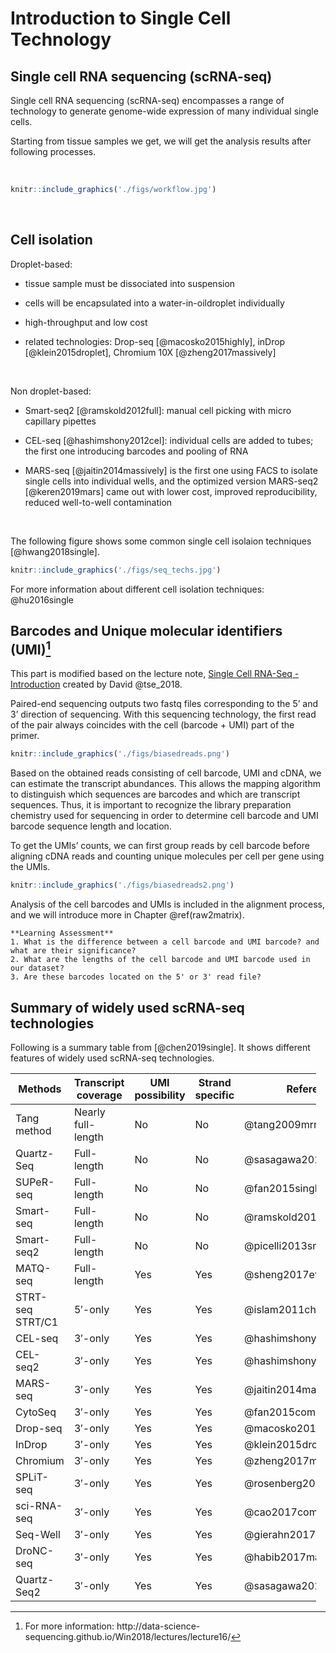 # Introduction to Single Cell Technology {#background}

## Single cell RNA sequencing (scRNA-seq)

Single cell RNA sequencing (scRNA-seq) encompasses a range of technology to generate genome-wide expression of many individual single cells.

Starting from tissue samples we get, we will get the analysis results after following processes.

<br/>

```r
knitr::include_graphics('./figs/workflow.jpg')
```

<br/>

## Cell isolation

Droplet-based:

* tissue sample must be dissociated into suspension

* cells will be encapsulated into a water-in-oildroplet individually

* high-throughput and low cost

* related technologies: Drop-seq [@macosko2015highly], inDrop [@klein2015droplet], Chromium 10X [@zheng2017massively]

<br/>

Non droplet-based:

* Smart-seq2 [@ramskold2012full]: manual cell picking with micro capillary pipettes

* CEL-seq [@hashimshony2012cel]: individual cells are added to tubes; the first one introducing barcodes and pooling of RNA

* MARS-seq [@jaitin2014massively] is the first one using FACS to isolate single cells into individual wells, and the optimized version MARS-seq2 [@keren2019mars] came out with lower cost, improved reproducibility, reduced well-to-well contamination

<br/>

The following figure shows some common single cell isolaion techniques [@hwang2018single].

```r
knitr::include_graphics('./figs/seq_techs.jpg')
```

For more information about different cell isolation techniques: @hu2016single

## Barcodes and Unique molecular identifiers (UMI)^[For more information: http://data-science-sequencing.github.io/Win2018/lectures/lecture16/]

This part is modified based on the lecture note, [Single Cell RNA-Seq - Introduction](http://data-science-sequencing.github.io/Win2018/lectures/lecture16/) created by David @tse_2018.

Paired-end sequencing outputs two fastq files corresponding to the 5’ and 3’ direction of sequencing. With this sequencing technology, the first read of the pair always coincides with the cell (barcode + UMI) part of the primer. 

```r
knitr::include_graphics('./figs/biasedreads.png')
```

Based on the obtained reads consisting of cell barcode, UMI and cDNA, we can estimate the transcript abundances. This allows the mapping algorithm to distinguish which sequences are barcodes and which are transcript sequences. Thus, it is important to recognize the library preparation chemistry used for sequencing in order to determine cell barcode and UMI barcode sequence length and location.

To get the UMIs' counts, we can first group reads by cell barcode before aligning cDNA reads and counting unique molecules per cell per gene using the UMIs.

```r
knitr::include_graphics('./figs/biasedreads2.png')
```

Analysis of the cell barcodes and UMIs is included in the alignment process, and we will introduce more in Chapter \@ref(raw2matrix).

```
**Learning Assessment**
1. What is the difference between a cell barcode and UMI barcode? and what are their significance?
2. What are the lengths of the cell barcode and UMI barcode used in our dataset?
3. Are these barcodes located on the 5' or 3' read file?
```

## Summary of widely used scRNA-seq technologies

Following is a summary table from [@chen2019single]. It shows different features of widely used scRNA-seq technologies.

+-------------+-------------------+--------------+----------+-----------------------------+
| Methods     | Transcript        | UMI          | Strand   | References                  |    
|             | coverage          | possibility  | specific |                             |
+=============+===================+==============+==========+=============================+
| Tang method | Nearly full-length| No           | No       | @tang2009mrna             |
+-------------+-------------------+--------------+----------+-----------------------------+
| Quartz-Seq  | Full-length	      | No           | No       | @sasagawa2013quartz       |
+-------------+-------------------+--------------+----------+-----------------------------+
| SUPeR-seq   | Full-length	      | No           | No       | @fan2015single            |
+-------------+-------------------+--------------+----------+-----------------------------+
| Smart-seq   | Full-length       | No           | No       | @ramskold2012full         |
+-------------+-------------------+--------------+----------+-----------------------------+
| Smart-seq2  | Full-length       | No           | No       | @picelli2013smart         |
+-------------+-------------------+--------------+----------+-----------------------------+
| MATQ-seq    | Full-length       | Yes          | Yes      | @sheng2017effective       |
+-------------+-------------------+--------------+----------+-----------------------------+
| STRT-seq    | 5′-only           | Yes          | Yes      | @islam2011characterization|
| STRT/C1     |                   |              |          |                             |
+-------------+-------------------+--------------+----------+-----------------------------+
| CEL-seq     | 3′-only           | Yes          | Yes      | @hashimshony2012cel       |
+-------------+-------------------+--------------+----------+-----------------------------+
| CEL-seq2    | 3′-only           | Yes          | Yes      | @hashimshony2016cel       |
+-------------+-------------------+--------------+----------+-----------------------------+
| MARS-seq    | 3′-only           | Yes          | Yes      | @jaitin2014massively      |
+-------------+-------------------+--------------+----------+-----------------------------+
| CytoSeq     | 3′-only           | Yes          | Yes      | @fan2015combinatorial     |
+-------------+-------------------+--------------+----------+-----------------------------+
| Drop-seq    | 3′-only           | Yes          | Yes      | @macosko2015highly        |
+-------------+-------------------+--------------+----------+-----------------------------+
| InDrop      | 3′-only           | Yes          | Yes      | @klein2015droplet       |
+-------------+-------------------+--------------+----------+-----------------------------+
| Chromium    | 3′-only           | Yes          | Yes      | @zheng2017massively       |
+-------------+-------------------+--------------+----------+-----------------------------+
| SPLiT-seq   | 3′-only           | Yes          | Yes      | @rosenberg2018single      |
+-------------+-------------------+--------------+----------+-----------------------------+
| sci-RNA-seq | 3′-only           | Yes          | Yes      | @cao2017comprehensive     |
+-------------+-------------------+--------------+----------+-----------------------------+
| Seq-Well    | 3′-only           | Yes          | Yes      | @gierahn2017seq           |
+-------------+-------------------+--------------+----------+-----------------------------+
| DroNC-seq   | 3′-only           | Yes          | Yes      | @habib2017massively       |
+-------------+-------------------+--------------+----------+-----------------------------+
| Quartz-Seq2 | 3′-only           | Yes          | Yes      | @sasagawa2018quartz       |
+-------------+-------------------+--------------+----------+-----------------------------+


